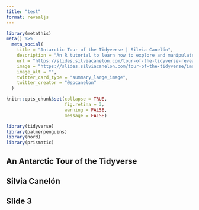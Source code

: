 ```yaml
---
title: "test"
format: revealjs
---
```


```r
library(metathis)
meta() %>%
  meta_social(
    title = "Antarctic Tour of the Tidyverse | Silvia Canelón",
    description = "An R tutorial to learn how to explore and manipulate data with packages from the Tidyverse. Created with Quarto.",
    url = "https://slides.silviacanelon.com/tour-of-the-tidyverse-revealjs",
    image = "https://slides.silviacanelon.com/tour-of-the-tidyverse/images/title-slide.png",
    image_alt = "",
    twitter_card_type = "summary_large_image",
    twitter_creator = "@spcanelon"
  )
```


```r
knitr::opts_chunk$set(collapse = TRUE,
                      fig.retina = 3,
                      warning = FALSE,
                      message = FALSE)

library(tidyverse)
library(palmerpenguins)
library(nord)
library(prismatic)
```

## An Antarctic Tour of the Tidyverse {.center}

## Silvia Canelón {.center}

## Slide 3
